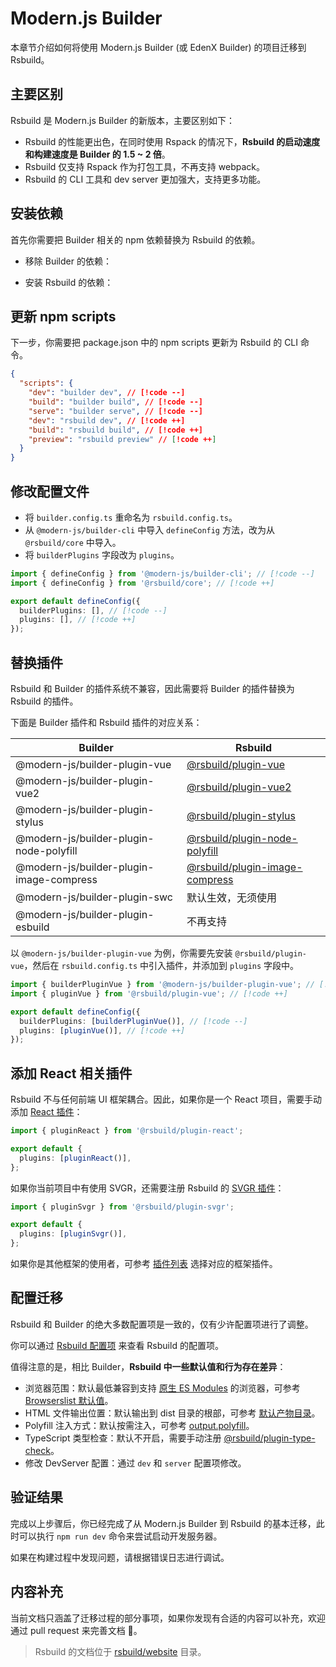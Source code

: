 # Modern.js Builder

本章节介绍如何将使用 Modern.js Builder (或 EdenX Builder) 的项目迁移到 Rsbuild。

## 主要区别

Rsbuild 是 Modern.js Builder 的新版本，主要区别如下：

- Rsbuild 的性能更出色，在同时使用 Rspack 的情况下，**Rsbuild 的启动速度和构建速度是 Builder 的 1.5 ~ 2 倍**。
- Rsbuild 仅支持 Rspack 作为打包工具，不再支持 webpack。
- Rsbuild 的 CLI 工具和 dev server 更加强大，支持更多功能。

## 安装依赖

首先你需要把 Builder 相关的 npm 依赖替换为 Rsbuild 的依赖。


- 移除 Builder 的依赖：

<PackageManagerTabs command="remove @modern-js/builder-cli @modern-js/builder-webpack-provider @modern-js/builder-rspack-provider" />

- 安装 Rsbuild 的依赖：

<PackageManagerTabs command="add @rsbuild/core -D" />

## 更新 npm scripts

下一步，你需要把 package.json 中的 npm scripts 更新为 Rsbuild 的 CLI 命令。

```json title="package.json"
{
  "scripts": {
    "dev": "builder dev", // [!code --]
    "build": "builder build", // [!code --]
    "serve": "builder serve", // [!code --]
    "dev": "rsbuild dev", // [!code ++]
    "build": "rsbuild build", // [!code ++]
    "preview": "rsbuild preview" // [!code ++]
  }
}
```

## 修改配置文件

- 将 `builder.config.ts` 重命名为 `rsbuild.config.ts`。
- 从 `@modern-js/builder-cli` 中导入 `defineConfig` 方法，改为从 `@rsbuild/core` 中导入。
- 将 `builderPlugins` 字段改为 `plugins`。

```ts title="rsbuild.config.ts"
import { defineConfig } from '@modern-js/builder-cli'; // [!code --]
import { defineConfig } from '@rsbuild/core'; // [!code ++]

export default defineConfig({
  builderPlugins: [], // [!code --]
  plugins: [], // [!code ++]
});
```

## 替换插件

Rsbuild 和 Builder 的插件系统不兼容，因此需要将 Builder 的插件替换为 Rsbuild 的插件。

下面是 Builder 插件和 Rsbuild 插件的对应关系：

| Builder                                  | Rsbuild                                                                                           |
| ---------------------------------------- | ------------------------------------------------------------------------------------------------- |
| @modern-js/builder-plugin-vue            | [@rsbuild/plugin-vue](/plugins/list/plugin-vue)                                                   |
| @modern-js/builder-plugin-vue2           | [@rsbuild/plugin-vue2](https://github.com/rspack-contrib/rsbuild-plugin-vue2)                     |
| @modern-js/builder-plugin-stylus         | [@rsbuild/plugin-stylus](/plugins/list/plugin-stylus)                                             |
| @modern-js/builder-plugin-node-polyfill  | [@rsbuild/plugin-node-polyfill](https://github.com/rspack-contrib/rsbuild-plugin-node-polyfill)   |
| @modern-js/builder-plugin-image-compress | [@rsbuild/plugin-image-compress](https://github.com/rspack-contrib/rsbuild-plugin-image-compress) |
| @modern-js/builder-plugin-swc            | 默认生效，无须使用                                                                                |
| @modern-js/builder-plugin-esbuild        | 不再支持                                                                                          |

以 `@modern-js/builder-plugin-vue` 为例，你需要先安装 `@rsbuild/plugin-vue`，然后在 `rsbuild.config.ts` 中引入插件，并添加到 `plugins` 字段中。

```ts title="rsbuild.config.ts"
import { builderPluginVue } from '@modern-js/builder-plugin-vue'; // [!code --]
import { pluginVue } from '@rsbuild/plugin-vue'; // [!code ++]

export default defineConfig({
  builderPlugins: [builderPluginVue()], // [!code --]
  plugins: [pluginVue()], // [!code ++]
});
```

## 添加 React 相关插件

Rsbuild 不与任何前端 UI 框架耦合。因此，如果你是一个 React 项目，需要手动添加 [React 插件](/plugins/list/plugin-react)：

```ts title="rsbuild.config.ts"
import { pluginReact } from '@rsbuild/plugin-react';

export default {
  plugins: [pluginReact()],
};
```

如果你当前项目中有使用 SVGR，还需要注册 Rsbuild 的 [SVGR 插件](/plugins/list/plugin-svgr)：

```ts title="rsbuild.config.ts"
import { pluginSvgr } from '@rsbuild/plugin-svgr';

export default {
  plugins: [pluginSvgr()],
};
```

如果你是其他框架的使用者，可参考 [插件列表](/plugins/list/index) 选择对应的框架插件。

## 配置迁移

Rsbuild 和 Builder 的绝大多数配置项是一致的，仅有少许配置项进行了调整。

你可以通过 [Rsbuild 配置项](/config/index) 来查看 Rsbuild 的配置项。

值得注意的是，相比 Builder，**Rsbuild 中一些默认值和行为存在差异**：

- 浏览器范围：默认最低兼容到支持 [原生 ES Modules](https://developer.mozilla.org/en-US/docs/Web/JavaScript/Guide/Modules) 的浏览器，可参考 [Browserslist 默认值](/guide/advanced/browserslist#browserslist-默认值)。
- HTML 文件输出位置：默认输出到 dist 目录的根部，可参考 [默认产物目录](/guide/basic/output-files#默认产物目录)。
- Polyfill 注入方式：默认按需注入，可参考 [output.polyfill](/config/output/polyfill)。
- TypeScript 类型检查：默认不开启，需要手动注册 [@rsbuild/plugin-type-check](https://github.com/rspack-contrib/rsbuild-plugin-type-check)。
- 修改 DevServer 配置：通过 `dev` 和 `server` 配置项修改。

## 验证结果

完成以上步骤后，你已经完成了从 Modern.js Builder 到 Rsbuild 的基本迁移，此时可以执行 `npm run dev` 命令来尝试启动开发服务器。

如果在构建过程中发现问题，请根据错误日志进行调试。

## 内容补充

当前文档只涵盖了迁移过程的部分事项，如果你发现有合适的内容可以补充，欢迎通过 pull request 来完善文档 🤝。

> Rsbuild 的文档位于 [rsbuild/website](https://github.com/web-infra-dev/rsbuild/tree/main/website) 目录。
